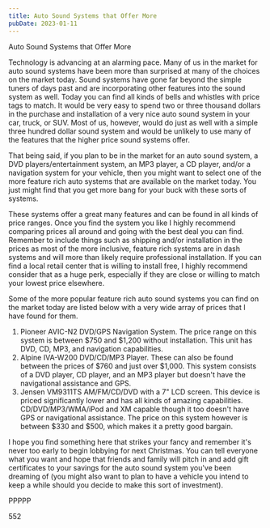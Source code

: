 ```yaml
---
title: Auto Sound Systems that Offer More
pubDate: 2023-01-11
---
```


Auto Sound Systems that Offer More

Technology is advancing at an alarming pace. Many of us in the market for auto sound systems have been more than surprised at many of the choices on the market today. Sound systems have gone far beyond the simple tuners of days past and are incorporating other features into the sound system as well. Today you can find all kinds of bells and whistles with price tags to match. It would be very easy to spend two or three thousand dollars in the purchase and installation of a very nice auto sound system in your car, truck, or SUV. Most of us, however, would do just as well with a simple three hundred dollar sound system and would be unlikely to use many of the features that the higher price sound systems offer.

That being said, if you plan to be in the market for an auto sound system, a DVD players/entertainment system, an MP3 player, a CD player, and/or a navigation system for your vehicle, then you might want to select one of the more feature rich auto systems that are available on the market today. You just might find that you get more bang for your buck with these sorts of systems.

These systems offer a great many features and can be found in all kinds of price ranges. Once you find the system you like I highly recommend comparing prices all around and going with the best deal you can find. Remember to include things such as shipping and/or installation in the prices as most of the more inclusive, feature rich systems are in dash systems and will more than likely require professional installation. If you can find a local retail center that is willing to install free, I highly recommend consider that as a huge perk, especially if they are close or willing to match your lowest price elsewhere.

Some of the more popular feature rich auto sound systems you can find on the market today are listed below with a very wide array of prices that I have found for them. 

1) Pioneer AVIC-N2 DVD/GPS Navigation System. The price range on this system is between $750 and $1,200 without installation. This unit has DVD, CD, MP3, and navigation capabilities.
2) Alpine IVA-W200 DVD/CD/MP3 Player. These can also be found between the prices of $760 and just over $1,000. This system consists of a DVD player, CD player, and an MP3 player but doesn't have the navigational assistance and GPS.
3) Jensen VM9311TS AM/FM/CD/DVD with a 7" LCD screen. This device is priced significantly lower and has all kinds of amazing capabilities. CD/DVD/MP3/WMA/iPod and XM capable though it too doesn't have GPS or navigational assistance. The price on this system however is between $330 and $500, which makes it a pretty good bargain.

I hope you find something here that strikes your fancy and remember it's never too early to begin lobbying for next Christmas. You can tell everyone what you want and hope that friends and family will pitch in and add gift certificates to your savings for the auto sound system you've been dreaming of (you might also want to plan to have a vehicle you intend to keep a while should you decide to make this sort of investment).

PPPPP

552